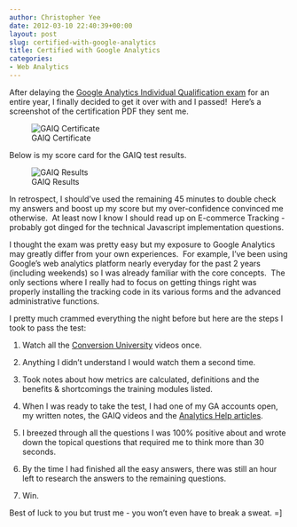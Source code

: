 ```yaml
---
author: Christopher Yee
date: 2012-03-10 22:40:39+00:00
layout: post
slug: certified-with-google-analytics
title: Certified with Google Analytics
categories:
- Web Analytics
---
```


After delaying the [Google Analytics Individual Qualification exam](http://google.starttest.com/) for an entire year, I finally decided to get it over with and I passed!  Here's a screenshot of the certification PDF they sent me.

![GAIQ Certificate](/images/gaiq-certificate.png)

Below is my score card for the GAIQ test results.

![GAIQ Results](/images/gaiq-results.png)

In retrospect, I should've used the remaining 45 minutes to double check my answers and boost up my score but my over-confidence convinced me otherwise.  At least now I know I should read up on E-commerce Tracking - probably got dinged for the technical Javascript implementation questions.



I thought the exam was pretty easy but my exposure to Google Analytics may greatly differ from your own experiences.  For example, I've been using Google's web analytics platform nearly everyday for the past 2 years (including weekends) so I was already familiar with the core concepts.  The only sections where I really had to focus on getting things right was properly installing the tracking code in its various forms and the advanced administrative functions.

I pretty much crammed everything the night before but here are the steps I took to pass the test:



	
  1. Watch all the [Conversion University](http://www.google.com/intl/en/analytics/iq.html?) videos once.

	
  2. Anything I didn't understand I would watch them a second time.

	
  3. Took notes about how metrics are calculated, definitions and the benefits & shortcomings the training modules listed.

	
  4. When I was ready to take the test, I had one of my GA accounts open, my written notes, the GAIQ videos and the [Analytics Help articles](http://support.google.com/googleanalytics/?hl=en).

	
  5. I breezed through all the questions I was 100% positive about and wrote down the topical questions that required me to think more than 30 seconds.

	
  6. By the time I had finished all the easy answers, there was still an hour left to research the answers to the remaining questions.

	
  7. Win.


Best of luck to you but trust me - you won't even have to break a sweat. =]
